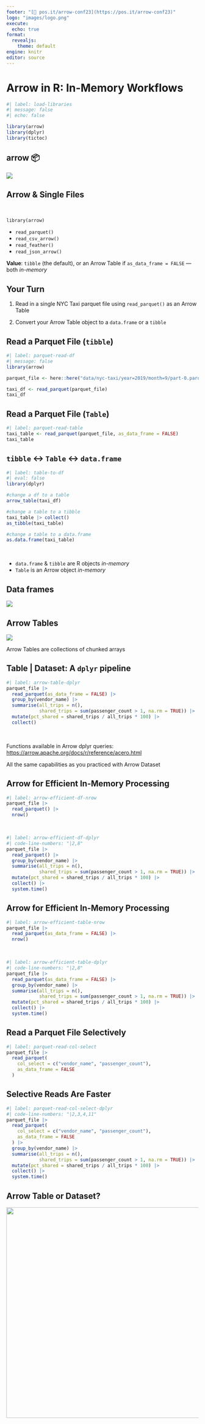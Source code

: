 ```yaml
---
footer: "[🔗 pos.it/arrow-conf23](https://pos.it/arrow-conf23)"
logo: "images/logo.png"
execute:
  echo: true
format:
  revealjs: 
    theme: default
engine: knitr
editor: source
---
```


# Arrow in R: In-Memory Workflows {#single-file-api}

```r
#| label: load-libraries
#| message: false
#| echo: false

library(arrow)
library(dplyr)
library(tictoc)
```

## arrow 📦

![](images/arrow-read-write-updated.png)

## Arrow & Single Files

<br>

`library(arrow)`

-   `read_parquet()`
-   `read_csv_arrow()`
-   `read_feather()`
-   `read_json_arrow()`

**Value**: `tibble` (the default), or an Arrow Table if `as_data_frame = FALSE` --- both *in-memory*

## Your Turn

1.  Read in a single NYC Taxi parquet file using `read_parquet()` as an Arrow Table

2.  Convert your Arrow Table object to a `data.frame` or a `tibble`

## Read a Parquet File (`tibble`)

```r
#| label: parquet-read-df
#| message: false
library(arrow)

parquet_file <- here::here("data/nyc-taxi/year=2019/month=9/part-0.parquet")

taxi_df <- read_parquet(parquet_file)
taxi_df
```

## Read a Parquet File (`Table`)

```r
#| label: parquet-read-table
taxi_table <- read_parquet(parquet_file, as_data_frame = FALSE)
taxi_table
```

## `tibble` \<-\> `Table` \<-\> `data.frame`

```r
#| label: table-to-df
#| eval: false
library(dplyr)

#change a df to a table
arrow_table(taxi_df)

#change a table to a tibble
taxi_table |> collect()
as_tibble(taxi_table)

#change a table to a data.frame
as.data.frame(taxi_table)
```

<br>

-   `data.frame` & `tibble` are R objects *in-memory*
-   `Table` is an Arrow object *in-memory*

## Data frames

![](images/tabular-structures-r.png)

## Arrow Tables

![](images/tabular-structures-arrow-1.png)

::: notes
Arrow Tables are collections of chunked arrays
:::

## Table \| Dataset: A `dplyr` pipeline

```r
#| label: arrow-table-dplyr
parquet_file |>
  read_parquet(as_data_frame = FALSE) |>
  group_by(vendor_name) |>
  summarise(all_trips = n(),
            shared_trips = sum(passenger_count > 1, na.rm = TRUE)) |>
  mutate(pct_shared = shared_trips / all_trips * 100) |>
  collect()
```

<br>

Functions available in Arrow dplyr queries: <https://arrow.apache.org/docs/r/reference/acero.html>

::: notes
All the same capabilities as you practiced with Arrow Dataset
:::

## Arrow for Efficient In-Memory Processing

```r
#| label: arrow-efficient-df-nrow
parquet_file |>
  read_parquet() |>
  nrow()
```

<br>

```r
#| label: arrow-efficient-df-dplyr
#| code-line-numbers: "|2,8"
parquet_file |>
  read_parquet() |>
  group_by(vendor_name) |>
  summarise(all_trips = n(),
            shared_trips = sum(passenger_count > 1, na.rm = TRUE)) |>
  mutate(pct_shared = shared_trips / all_trips * 100) |>
  collect() |>
  system.time()
```

## Arrow for Efficient In-Memory Processing

```r
#| label: arrow-efficient-table-nrow
parquet_file |>
  read_parquet(as_data_frame = FALSE) |>
  nrow()
```

<br>

```r
#| label: arrow-efficient-table-dplyr
#| code-line-numbers: "|2,8"
parquet_file |>
  read_parquet(as_data_frame = FALSE) |>
  group_by(vendor_name) |>
  summarise(all_trips = n(),
            shared_trips = sum(passenger_count > 1, na.rm = TRUE)) |>
  mutate(pct_shared = shared_trips / all_trips * 100) |>
  collect() |>
  system.time()
```

## Read a Parquet File Selectively

```r
#| label: parquet-read-col-select
parquet_file |>
  read_parquet(
    col_select = c("vendor_name", "passenger_count"),
    as_data_frame = FALSE
  )
```

## Selective Reads Are Faster

```r
#| label: parquet-read-col-select-dplyr
#| code-line-numbers: "|2,3,4,11"
parquet_file |>
  read_parquet(
    col_select = c("vendor_name", "passenger_count"),
    as_data_frame = FALSE
  ) |> 
  group_by(vendor_name) |>
  summarise(all_trips = n(),
            shared_trips = sum(passenger_count > 1, na.rm = TRUE)) |>
  mutate(pct_shared = shared_trips / all_trips * 100) |>
  collect() |>
  system.time()
```

## Arrow Table or Dataset?

![](images/2022-09-decision-map.png){.absolute left="200" height="550"}

::: {style="font-size: 60%; margin-top: 575px; margin-left: 250px;"}
<https://francoismichonneau.net/2022/10/import-big-csv/>
:::

## Arrow for Improving Those Sluggish Worklows

-   a "drop-in" for many dplyr workflows (Arrow Table or Dataset)
-   works when your tabular data get too big for your RAM (Arrow Dataset)
-   provides tools for re-engineering data storage for better performance (`arrow::write_dataset()`)

::: notes
Lot's of ways to speed up sluggish workflows e.g. [writing more performant tidyverse code](https://www.tidyverse.org/blog/2023/04/performant-packages/), use other data frame libraries like data.table or polars, use duckDB or other databases, Spark + splarklyr ... However, Arrow offers some attractive features for tackling this challenge, especially for dplyr users.
:::

